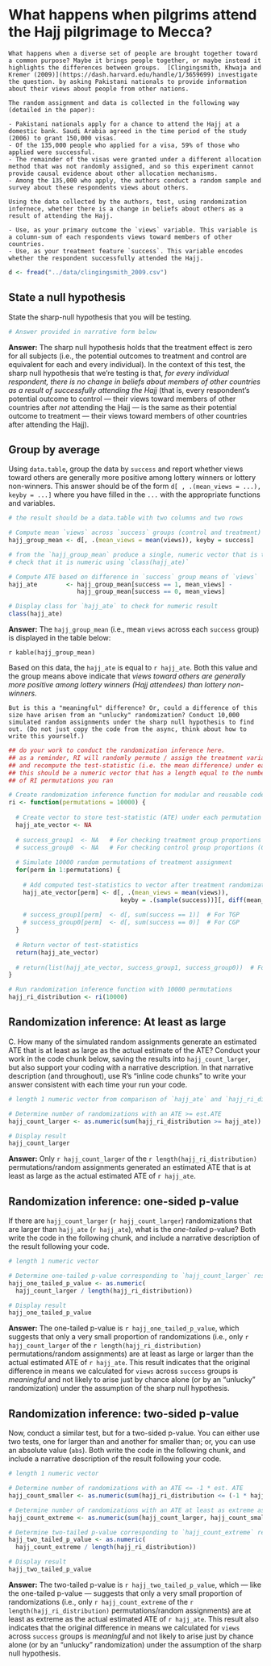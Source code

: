 # What happens when pilgrims attend the Hajj pilgrimage to Mecca? 

```problem_description
What happens when a diverse set of people are brought together toward a common purpose? Maybe it brings people together, or maybe instead it highlights the differences between groups.  [Clingingsmith, Khwaja and Kremer (2009)](https://dash.harvard.edu/handle/1/3659699) investigate the question. by asking Pakistani nationals to provide information about their views about people from other nations. 

The random assignment and data is collected in the following way (detailed in the paper): 

- Pakistani nationals apply for a chance to attend the Hajj at a domestic bank. Saudi Arabia agreed in the time period of the study (2006) to grant 150,000 visas. 
- Of the 135,000 people who applied for a visa, 59% of those who applied were successful. 
- The remainder of the visas were granted under a different allocation method that was not randomly assigned, and so this experiment cannot provide causal evidence about other allocation mechanisms. 
- Among the 135,000 who apply, the authors conduct a random sample and survey about these respondents views about others. 

Using the data collected by the authors, test, using randomization infernece, whether there is a change in beliefs about others as a result of attending the Hajj. 

- Use, as your primary outcome the `views` variable. This variable is a column-sum of each respondents views toward members of other countries. 
- Use, as your treatment feature `success`. This variable encodes whether the respondent successfully attended the Hajj. 
```

```r
d <- fread("../data/clingingsmith_2009.csv")
```

## State a null hypothesis
State the sharp-null hypothesis that you will be testing.  

```r
# Answer provided in narrative form below
```

**Answer:** The sharp null hypothesis holds that the treatment effect is zero for all subjects (i.e., the potential outcomes to treatment and control are equivalent for each and every individual). In the context of this test, the sharp null hypothesis that we're testing is that, *for every individual respondent, there is no change in beliefs about members of other countries as a result of successfully attending the Hajj* (that is, every respondent's potential outcome to control --- their views toward members of other countries after *not* attending the Hajj --- is the same as their potential outcome to treatment --- their views toward members of other countries after attending the Hajj).

## Group by average
Using `data.table`, group the data by `success` and report whether views toward others are generally more positive among lottery winners or lottery non-winners. This answer should be of the form `d[ , .(mean_views = ...), keyby = ...]` where you have filled in the `...` with the appropriate functions and variables. 

```r
# the result should be a data.table with two columns and two rows

# Compute mean `views` across `success` groups (control and treatment)
hajj_group_mean <- d[, .(mean_views = mean(views)), keyby = success] 

# from the `hajj_group_mean` produce a single, numeric vector that is the ate. 
# check that it is numeric using `class(hajj_ate)`

# Compute ATE based on difference in `success` group means of `views`
hajj_ate        <- hajj_group_mean[success == 1, mean_views] -
                   hajj_group_mean[success == 0, mean_views]

# Display class for `hajj_ate` to check for numeric result
class(hajj_ate)
```

**Answer:** The `hajj_group_mean` (i.e., mean `views` across each `success` group) is displayed in the table below:

`r kable(hajj_group_mean)`

Based on this data, the `hajj_ate` is equal to `r hajj_ate`. Both this value and the group means above indicate that *views toward others are generally more positive among lottery winners (Hajj attendees) than lottery non-winners.*

```problem_description
But is this a "meaningful" difference? Or, could a difference of this size have arisen from an "unlucky" randomization? Conduct 10,000 simulated random assignments under the sharp null hypothesis to find out. (Do not just copy the code from the async, think about how to write this yourself.) 
```

```r
## do your work to conduct the randomization inference here.
## as a reminder, RI will randomly permute / assign the treatment variable
## and recompute the test-statistic (i.e. the mean difference) under each permutation
## this should be a numeric vector that has a length equal to the number 
## of RI permutations you ran

# Create randomization inference function for modular and reusable code
ri <- function(permutations = 10000) {
  
  # Create vector to store test-statistic (ATE) under each permutation
  hajj_ate_vector <- NA
  
  # success_group1  <- NA   # For checking treatment group proportions (TGP)
  # success_group0  <- NA   # For checking control group proportions (CGP)
  
  # Simulate 10000 random permutations of treatment assignment
  for(perm in 1:permutations) { 
    
    # Add computed test-statistics to vector after treatment randomization
    hajj_ate_vector[perm] <- d[, .(mean_views = mean(views)), 
                               keyby = .(sample(success))][, diff(mean_views)]
    
    # success_group1[perm]  <- d[, sum(success == 1)]  # For TGP
    # success_group0[perm]  <- d[, sum(success == 0)]  # For CGP
  }
  
  # Return vector of test-statistics
  return(hajj_ate_vector)
  
  # return(list(hajj_ate_vector, success_group1, success_group0))  # For TGP/CGP
}

# Run randomization inference function with 10000 permutations 
hajj_ri_distribution <- ri(10000)
```

## Randomization inference: At least as large
C. How many of the simulated random assignments generate an estimated ATE that is at least as large as the actual estimate of the ATE? Conduct your work in the code chunk below, saving the results into `hajj_count_larger`, but also support your coding with a narrative description. In that narrative description (and throughout), use R's "inline code chunks" to write your answer consistent with each time your run your code.  

```r
# length 1 numeric vector from comparison of `hajj_ate` and `hajj_ri_distribution`

# Determine number of randomizations with an ATE >= est.ATE
hajj_count_larger <- as.numeric(sum(hajj_ri_distribution >= hajj_ate))

# Display result
hajj_count_larger
```

**Answer:** Only `r hajj_count_larger` of the `r length(hajj_ri_distribution)` permutations/random assignments generated an estimated ATE that is at least as large as the actual estimated ATE of `r hajj_ate`.

## Randomization inference: one-sided p-value
If there are `hajj_count_larger` (`r hajj_count_larger`) randomizations that are larger than `hajj_ate` (`r hajj_ate`), what is the *one-tailed* p-value? Both write the code in the following chunk, and include a narrative description of the result following your code.  

```r
# length 1 numeric vector

# Determine one-tailed p-value corresponding to `hajj_count_larger` result
hajj_one_tailed_p_value <- as.numeric(
  hajj_count_larger / length(hajj_ri_distribution))

# Display result
hajj_one_tailed_p_value
```

**Answer:** The one-tailed p-value is `r hajj_one_tailed_p_value`, which suggests that only a very small proportion of randomizations (i.e., only `r hajj_count_larger` of the `r length(hajj_ri_distribution)` permutations/random assignments) are at least as large or larger than the actual estimated ATE of `r hajj_ate`. This result indicates that the original difference in means we calculated for `views` across `success` groups is *meaningful* and not likely to arise just by chance alone (or by an "unlucky" randomization) under the assumption of the sharp null hypothesis.

## Randomization inference: two-sided p-value
Now, conduct a similar test, but for a two-sided p-value. You can either use two tests, one for larger than and another for smaller than; or, you can use an absolute value (`abs`). Both write the code in the following chunk, and include a narrative description of the result following your code. 

```r
# length 1 numeric vector

# Determine number of randomizations with an ATE <= -1 * est. ATE
hajj_count_smaller <- as.numeric(sum(hajj_ri_distribution <= (-1 * hajj_ate)))

# Determine number of randomizations with an ATE at least as extreme as est. ATE
hajj_count_extreme <- as.numeric(sum(hajj_count_larger, hajj_count_smaller))

# Determine two-tailed p-value corresponding to `hajj_count_extreme` result
hajj_two_tailed_p_value <- as.numeric(
  hajj_count_extreme / length(hajj_ri_distribution))

# Display result
hajj_two_tailed_p_value
```

**Answer:** The two-tailed p-value is `r hajj_two_tailed_p_value`, which --- like the one-tailed p-value --- suggests that only a very small proportion of randomizations (i.e., only `r hajj_count_extreme` of the `r length(hajj_ri_distribution)` permutations/random assignments) are at least as extreme as the actual estimated ATE of `r hajj_ate`. This result also indicates that the original difference in means we calculated for `views` across `success` groups is *meaningful* and not likely to arise just by chance alone (or by an "unlucky" randomization) under the assumption of the sharp null hypothesis.
